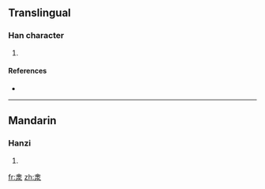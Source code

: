 ==Translingual==

===Han character===
{{Han char|rn=85|rad=水|as=08|sn=12|four=|canj=金水 (CE)}}

# {{defn|Han|sort=水08}}

====References====
* {{Han ref|kx=0633.080|dkj=17706|hdz=31637.090|uh=6DFE|ud=28158}}

----

==Mandarin==

===Hanzi===
{{cmn-hanzi|pin=[[yǐn]] ([[yin3]])|wg=yin<sup>3</sup>}}

# {{defn|Mandarin|sort=水08}}

[[fr:淾]]
[[zh:淾]]